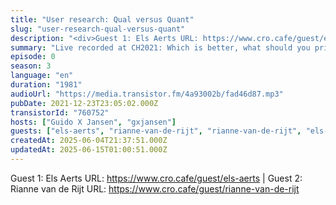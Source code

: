 ```yaml
---
title: "User research: Qual versus Quant"
slug: "user-research-qual-versus-quant"
description: "<div>Guest 1: Els Aerts URL: https://www.cro.cafe/guest/els-aerts | Guest 2: Rianne van de Rijt URL: https://www.cro.cafe/guest/rianne-van-de-rijt&nbsp;</div>"
summary: "Live recorded at CH2021: Which is better, what should you prioritize and what are some common mistakes?"
episode: 0
season: 3
language: "en"
duration: "1981"
audioUrl: "https://media.transistor.fm/4a93002b/fad46d87.mp3"
pubDate: 2021-12-23T23:05:02.000Z
transistorId: "760752"
hosts: ["Guido X Jansen", "gxjansen"]
guests: ["els-aerts", "rianne-van-de-rijt", "rianne-van-de-rijt", "els-aerts"]
createdAt: 2025-06-04T21:37:51.000Z
updatedAt: 2025-06-15T01:00:51.000Z
---
```


Guest 1: Els Aerts URL: https://www.cro.cafe/guest/els-aerts | Guest 2: Rianne van de Rijt URL: https://www.cro.cafe/guest/rianne-van-de-rijt
